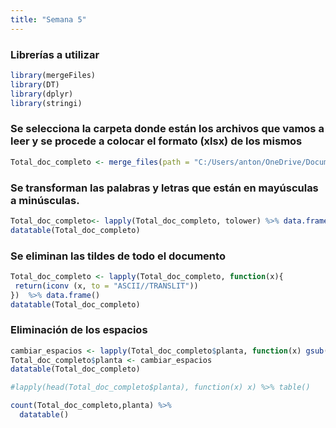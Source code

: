 ```yaml
---
title: "Semana 5"
---
```


### Librerías a utilizar

```r
library(mergeFiles)
library(DT)
library(dplyr)
library(stringi)
```

### Se selecciona la carpeta donde están los archivos que vamos a leer y se procede a colocar el formato (xlsx) de los mismos

```r
Total_doc_completo <- merge_files(path = "C:/Users/anton/OneDrive/Documentos/Ejemplos_R/Archivo_doc_completo",extension = "xlsx", tag = "relative", tag_sheet = "show")
```

### Se transforman las palabras y letras que están en mayúsculas a minúsculas.

```r
Total_doc_completo<- lapply(Total_doc_completo, tolower) %>% data.frame()
datatable(Total_doc_completo)
```

### Se eliminan las tildes de todo el documento

```r
Total_doc_completo <- lapply(Total_doc_completo, function(x){
 return(iconv (x, to = "ASCII//TRANSLIT"))
})  %>% data.frame()
datatable(Total_doc_completo)
```

### Eliminación de los espacios

```r
cambiar_espacios <- lapply(Total_doc_completo$planta, function(x) gsub("\\s+", "_", x))
Total_doc_completo$planta <- cambiar_espacios
datatable(Total_doc_completo)
```

```r

#lapply(head(Total_doc_completo$planta), function(x) x) %>% table()

count(Total_doc_completo,planta) %>%
  datatable()

```